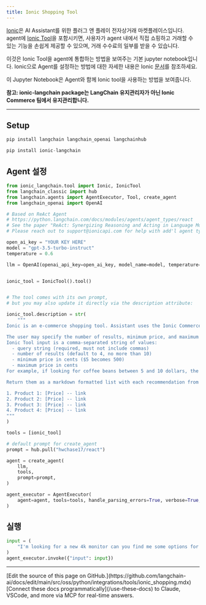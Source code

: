 ```yaml
---
title: Ionic Shopping Tool
---
```


[Ionic](https://www.ioniccommerce.com/)은 AI Assistant를 위한 플러그 앤 플레이 전자상거래 마켓플레이스입니다. agent에 [Ionic Tool](https://github.com/ioniccommerce/ionic_langchain)을 포함시키면, 사용자가 agent 내에서 직접 쇼핑하고 거래할 수 있는 기능을 손쉽게 제공할 수 있으며, 거래 수수료의 일부를 받을 수 있습니다.

이것은 Ionic Tool을 agent에 통합하는 방법을 보여주는 기본 jupyter notebook입니다. Ionic으로 Agent를 설정하는 방법에 대한 자세한 내용은 Ionic [문서](https://docs.ioniccommerce.com/introduction)를 참조하세요.

이 Jupyter Notebook은 Agent와 함께 Ionic tool을 사용하는 방법을 보여줍니다.

**참고: ionic-langchain package는 LangChain 유지관리자가 아닌 Ionic Commerce 팀에서 유지관리합니다.**

---

## Setup

```python
pip install langchain langchain_openai langchainhub
```

```python
pip install ionic-langchain
```

## Agent 설정

```python
from ionic_langchain.tool import Ionic, IonicTool
from langchain_classic import hub
from langchain.agents import AgentExecutor, Tool, create_agent
from langchain_openai import OpenAI

# Based on ReAct Agent
# https://python.langchain.com/docs/modules/agents/agent_types/react
# See the paper "ReAct: Synergizing Reasoning and Acting in Language Models" (https://arxiv.org/abs/2210.03629)
# Please reach out to support@ionicapi.com for help with add'l agent types.

open_ai_key = "YOUR KEY HERE"
model = "gpt-3.5-turbo-instruct"
temperature = 0.6

llm = OpenAI(openai_api_key=open_ai_key, model_name=model, temperature=temperature)


ionic_tool = IonicTool().tool()


# The tool comes with its own prompt,
# but you may also update it directly via the description attribute:

ionic_tool.description = str(
    """
Ionic is an e-commerce shopping tool. Assistant uses the Ionic Commerce Shopping Tool to find, discover, and compare products from thousands of online retailers. Assistant should use the tool when the user is looking for a product recommendation or trying to find a specific product.

The user may specify the number of results, minimum price, and maximum price for which they want to see results.
Ionic Tool input is a comma-separated string of values:
  - query string (required, must not include commas)
  - number of results (default to 4, no more than 10)
  - minimum price in cents ($5 becomes 500)
  - maximum price in cents
For example, if looking for coffee beans between 5 and 10 dollars, the tool input would be `coffee beans, 5, 500, 1000`.

Return them as a markdown formatted list with each recommendation from tool results, being sure to include the full PDP URL. For example:

1. Product 1: [Price] -- link
2. Product 2: [Price] -- link
3. Product 3: [Price] -- link
4. Product 4: [Price] -- link
"""
)

tools = [ionic_tool]

# default prompt for create_agent
prompt = hub.pull("hwchase17/react")

agent = create_agent(
    llm,
    tools,
    prompt=prompt,
)

agent_executor = AgentExecutor(
    agent=agent, tools=tools, handle_parsing_errors=True, verbose=True, max_iterations=5
)
```

## 실행

```python
input = (
    "I'm looking for a new 4k monitor can you find me some options for less than $1000"
)
agent_executor.invoke({"input": input})
```

---

<Callout icon="pen-to-square" iconType="regular">
    [Edit the source of this page on GitHub.](https://github.com/langchain-ai/docs/edit/main/src/oss/python/integrations/tools/ionic_shopping.mdx)
</Callout>
<Tip icon="terminal" iconType="regular">
    [Connect these docs programmatically](/use-these-docs) to Claude, VSCode, and more via MCP for    real-time answers.
</Tip>

